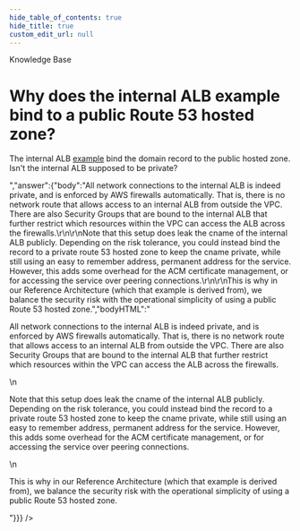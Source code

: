 ```yaml
---
hide_table_of_contents: true
hide_title: true
custom_edit_url: null
---
```



<head>
  <link rel="canonical" href="https://github.com/gruntwork-io/knowledge-base/discussions/289" />
</head>

<CenterLayout>
<span className="searchCategory">Knowledge Base</span>
<h1>Why does the internal ALB example bind to a public Route 53 hosted zone?</h1>
<GitHub discussion={{"id":"D_kwDOF8slf84APBVx","number":289,"author":{"login":"yorinasub17"},"title":"Why does the internal ALB example bind to a public Route 53 hosted zone?","body":"The internal ALB [example](https://github.com/gruntwork-io/terraform-aws-service-catalog/blob/v0.84.3/examples/for-production/infrastructure-live/_envcommon/networking/alb-internal.hcl#L94) bind the domain record to the public hosted zone. Isn't the internal ALB supposed to be private?","bodyHTML":"<p dir=\"auto\">The internal ALB <a href=\"https://github.com/gruntwork-io/terraform-aws-service-catalog/blob/v0.84.3/examples/for-production/infrastructure-live/_envcommon/networking/alb-internal.hcl#L94\">example</a> bind the domain record to the public hosted zone. Isn't the internal ALB supposed to be private?</p>","answer":{"body":"All network connections to the internal ALB is indeed private, and is enforced by AWS firewalls automatically. That is, there is no network route that allows access to an internal ALB from outside the VPC. There are also Security Groups that are bound to the internal ALB that further restrict which resources within the VPC can access the ALB across the firewalls.\r\n\r\nNote that this setup does leak the cname of the internal ALB publicly. Depending on the risk tolerance, you could instead bind the record to a private route 53 hosted zone to keep the cname private, while still using an easy to remember address, permanent address for the service. However, this adds some overhead for the ACM certificate management, or for accessing the service over peering connections.\r\n\r\nThis is why in our Reference Architecture (which that example is derived from), we balance the security risk with the operational simplicity of using a public Route 53 hosted zone.","bodyHTML":"<p dir=\"auto\">All network connections to the internal ALB is indeed private, and is enforced by AWS firewalls automatically. That is, there is no network route that allows access to an internal ALB from outside the VPC. There are also Security Groups that are bound to the internal ALB that further restrict which resources within the VPC can access the ALB across the firewalls.</p>\n<p dir=\"auto\">Note that this setup does leak the cname of the internal ALB publicly. Depending on the risk tolerance, you could instead bind the record to a private route 53 hosted zone to keep the cname private, while still using an easy to remember address, permanent address for the service. However, this adds some overhead for the ACM certificate management, or for accessing the service over peering connections.</p>\n<p dir=\"auto\">This is why in our Reference Architecture (which that example is derived from), we balance the security risk with the operational simplicity of using a public Route 53 hosted zone.</p>"}}} />

</CenterLayout>
  

<!-- ##DOCS-SOURCER-START
{
  "sourcePlugin": "github-discussions",
  "hash": "94313d4b3015fa8716488b5da49640c8"
}
##DOCS-SOURCER-END -->
